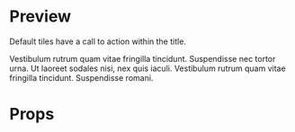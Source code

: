 

<Meta title="Tiles" />

# Preview

Default tiles have a call to action within the title.

<Preview>
  <Story name="03 - Default tile">
    <TileDefault
      image={promoImage}
      title="1st card title goes here"
      onTitleClick={action('clicked')}
    >
      Vestibulum rutrum quam vitae fringilla tincidunt. Suspendisse nec tortor
      urna. Ut laoreet sodales nisi, nex quis iaculi. Vestibulum rutrum quam
      vitae fringilla tincidunt. Suspendisse romani.
    </TileDefault>
  </Story>
</Preview>

# Props

<Props of={TileDefault} />
